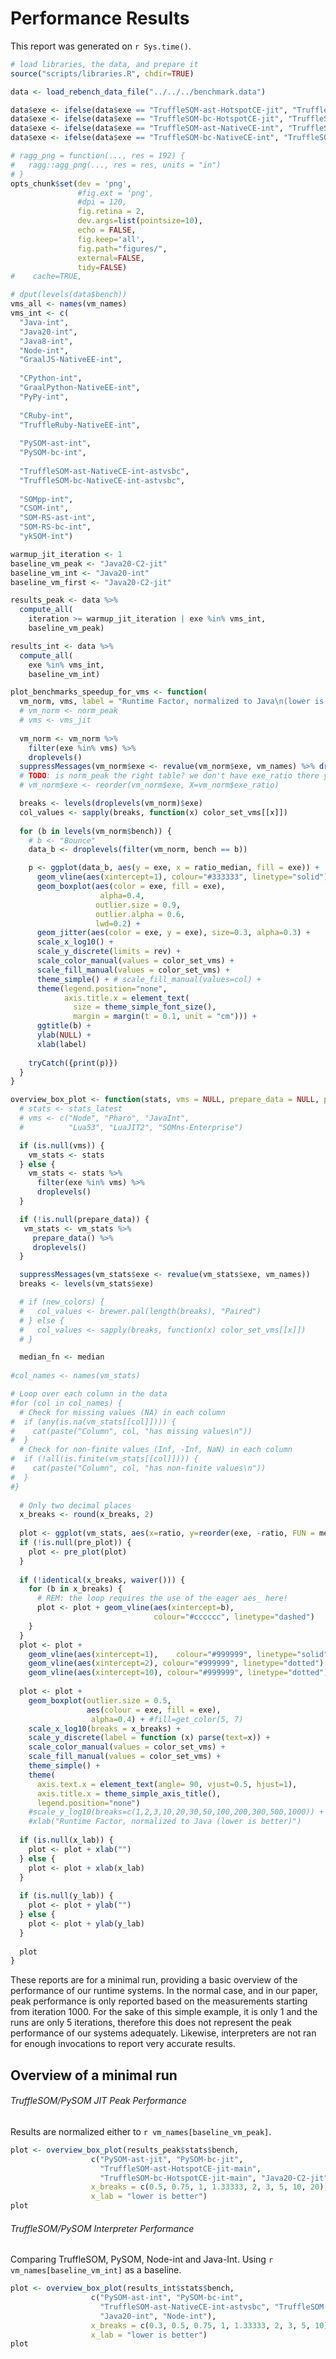 # Performance Results

This report was generated on `r Sys.time()`.

```r
# load libraries, the data, and prepare it
source("scripts/libraries.R", chdir=TRUE)

data <- load_rebench_data_file("../../../benchmark.data")

data$exe <- ifelse(data$exe == "TruffleSOM-ast-HotspotCE-jit", "TruffleSOM-ast-HotspotCE-jit-main", data$exe)
data$exe <- ifelse(data$exe == "TruffleSOM-bc-HotspotCE-jit", "TruffleSOM-bc-HotspotCE-jit-main", data$exe)
data$exe <- ifelse(data$exe == "TruffleSOM-ast-NativeCE-int", "TruffleSOM-ast-NativeCE-int-astvsbc", data$exe)
data$exe <- ifelse(data$exe == "TruffleSOM-bc-NativeCE-int", "TruffleSOM-bc-NativeCE-int-astvsbc", data$exe)

# ragg_png = function(..., res = 192) {
#   ragg::agg_png(..., res = res, units = "in")
# }
opts_chunk$set(dev = 'png',
               #fig.ext = 'png',
               #dpi = 120,
               fig.retina = 2,
               dev.args=list(pointsize=10),
               echo = FALSE,
               fig.keep='all',
               fig.path="figures/",
               external=FALSE,
               tidy=FALSE)
#    cache=TRUE,

# dput(levels(data$bench))
vms_all <- names(vm_names)
vms_int <- c(
  "Java-int",
  "Java20-int",
  "Java8-int",
  "Node-int",
  "GraalJS-NativeEE-int",
  
  "CPython-int",
  "GraalPython-NativeEE-int", 
  "PyPy-int",
  
  "CRuby-int",
  "TruffleRuby-NativeEE-int",
 
  "PySOM-ast-int",
  "PySOM-bc-int", 
  
  "TruffleSOM-ast-NativeCE-int-astvsbc",
  "TruffleSOM-bc-NativeCE-int-astvsbc",
  
  "SOMpp-int",
  "CSOM-int",
  "SOM-RS-ast-int",
  "SOM-RS-bc-int",
  "ykSOM-int")

warmup_jit_iteration <- 1
baseline_vm_peak <- "Java20-C2-jit"
baseline_vm_int <- "Java20-int"
baseline_vm_first <- "Java20-C2-jit"

results_peak <- data %>%
  compute_all(
    iteration >= warmup_jit_iteration | exe %in% vms_int,
    baseline_vm_peak)

results_int <- data %>%
  compute_all(
    exe %in% vms_int,
    baseline_vm_int)

plot_benchmarks_speedup_for_vms <- function(
  vm_norm, vms, label = "Runtime Factor, normalized to Java\n(lower is better)") {
  # vm_norm <- norm_peak
  # vms <- vms_jit
  
  vm_norm <- vm_norm %>%
    filter(exe %in% vms) %>%
    droplevels()
  suppressMessages(vm_norm$exe <- revalue(vm_norm$exe, vm_names) %>% droplevels())
  # TODO: is norm_peak the right table? we don't have exe_ratio there yet
  # vm_norm$exe <- reorder(vm_norm$exe, X=vm_norm$exe_ratio)

  breaks <- levels(droplevels(vm_norm)$exe)
  col_values <- sapply(breaks, function(x) color_set_vms[[x]])
  
  for (b in levels(vm_norm$bench)) {
    # b <- "Bounce"
    data_b <- droplevels(filter(vm_norm, bench == b))

    p <- ggplot(data_b, aes(y = exe, x = ratio_median, fill = exe)) +
      geom_vline(aes(xintercept=1), colour="#333333", linetype="solid") +
      geom_boxplot(aes(color = exe, fill = exe),
                    alpha=0.4,
                   outlier.size = 0.9,
                   outlier.alpha = 0.6,
                   lwd=0.2) +
      geom_jitter(aes(color = exe, y = exe), size=0.3, alpha=0.3) +
      scale_x_log10() +
      scale_y_discrete(limits = rev) +
      scale_color_manual(values = color_set_vms) +
      scale_fill_manual(values = color_set_vms) +
      theme_simple() + # scale_fill_manual(values=col) +
      theme(legend.position="none",
            axis.title.x = element_text(
              size = theme_simple_font_size(),
              margin = margin(t = 0.1, unit = "cm"))) +
      ggtitle(b) +
      ylab(NULL) +
      xlab(label) 
      
    tryCatch({print(p)})
  }
}

overview_box_plot <- function(stats, vms = NULL, prepare_data = NULL, pre_plot = NULL, new_colors = FALSE, x_breaks = waiver(), x_lab = NULL, y_lab = NULL) {
  # stats <- stats_latest
  # vms <- c("Node", "Pharo", "JavaInt", 
  #          "Lua53", "LuaJIT2", "SOMns-Enterprise")

  if (is.null(vms)) {
    vm_stats <- stats
  } else {
    vm_stats <- stats %>%
      filter(exe %in% vms) %>%
      droplevels()
  }

  if (!is.null(prepare_data)) {
   vm_stats <- vm_stats %>%
     prepare_data() %>%
     droplevels()
  }

  suppressMessages(vm_stats$exe <- revalue(vm_stats$exe, vm_names))
  breaks <- levels(vm_stats$exe)

  # if (new_colors) {
  #   col_values <- brewer.pal(length(breaks), "Paired")
  # } else {
  #   col_values <- sapply(breaks, function(x) color_set_vms[[x]])
  # }

  median_fn <- median
  
#col_names <- names(vm_stats)

# Loop over each column in the data
#for (col in col_names) {
  # Check for missing values (NA) in each column
#  if (any(is.na(vm_stats[[col]]))) {
#    cat(paste("Column", col, "has missing values\n"))
#  }
  # Check for non-finite values (Inf, -Inf, NaN) in each column
#  if (!all(is.finite(vm_stats[[col]]))) {
#    cat(paste("Column", col, "has non-finite values\n"))
#  }
#}
  
  # Only two decimal places
  x_breaks <- round(x_breaks, 2)
  
  plot <- ggplot(vm_stats, aes(x=ratio, y=reorder(exe, -ratio, FUN = median_fn)))
  if (!is.null(pre_plot)) {
    plot <- pre_plot(plot)
  }
  
  if (!identical(x_breaks, waiver())) {
    for (b in x_breaks) {
      # REM: the loop requires the use of the eager aes_ here!
      plot <- plot + geom_vline(aes(xintercept=b),
                                colour="#cccccc", linetype="dashed")
    }
  }
  plot <- plot + 
    geom_vline(aes(xintercept=1),    colour="#999999", linetype="solid") +
    geom_vline(aes(xintercept=2), colour="#999999", linetype="dotted") +
    geom_vline(aes(xintercept=10), colour="#999999", linetype="dotted")
    
  plot <- plot +
    geom_boxplot(outlier.size = 0.5,
                 aes(colour = exe, fill = exe), 
                  alpha=0.4) + #fill=get_color(5, 7)
    scale_x_log10(breaks = x_breaks) +
    scale_y_discrete(label = function (x) parse(text=x)) +
    scale_color_manual(values = color_set_vms) +
    scale_fill_manual(values = color_set_vms) +
    theme_simple() +
    theme(
      axis.text.x = element_text(angle= 90, vjust=0.5, hjust=1),
      axis.title.x = theme_simple_axis_title(),
      legend.position="none")
    #scale_y_log10(breaks=c(1,2,3,10,20,30,50,100,200,300,500,1000)) + #limit=c(0,30), breaks=seq(0,100,5), expand = c(0,0)
    #xlab("Runtime Factor, normalized to Java (lower is better)")
  
  if (is.null(x_lab)) {
    plot <- plot + xlab("")
  } else {
    plot <- plot + xlab(x_lab)
  }
  
  if (is.null(y_lab)) {
    plot <- plot + ylab("")
  } else {
    plot <- plot + ylab(y_lab)
  }
  
  plot
}

```

These reports are for a minimal run, providing a basic overview of the performance of our runtime systems.
In the normal case, and in our paper, peak performance is only reported based on
the measurements starting from iteration 1000. 
For the sake of this simple example, it is only 1 and the runs are only 5 iterations, therefore this does not represent the peak performance of our systems adequately.
Likewise, interpreters are not ran for enough invocations to report very accurate results.

## Overview of a minimal run

###### TruffleSOM/PySOM JIT Peak Performance

Results are normalized either to `r vm_names[baseline_vm_peak]`.

```r
plot <- overview_box_plot(results_peak$stats$bench,
                  c("PySOM-ast-jit", "PySOM-bc-jit", 
                    "TruffleSOM-ast-HotspotCE-jit-main",
                    "TruffleSOM-bc-HotspotCE-jit-main", "Java20-C2-jit", "Node-jit"),
                  x_breaks = c(0.5, 0.75, 1, 1.33333, 2, 3, 5, 10, 20),
                  x_lab = "lower is better")
plot
```

###### TruffleSOM/PySOM Interpreter Performance

Comparing TruffleSOM, PySOM, Node-int and Java-Int. Using `r vm_names[baseline_vm_int]` as a baseline.

```r
plot <- overview_box_plot(results_int$stats$bench,
                  c("PySOM-ast-int", "PySOM-bc-int",
                    "TruffleSOM-ast-NativeCE-int-astvsbc", "TruffleSOM-bc-NativeCE-int-astvsbc",
                    "Java20-int", "Node-int"),
                  x_breaks = c(0.3, 0.5, 0.75, 1, 1.33333, 2, 3, 5, 10),
                  x_lab = "lower is better")
plot
```
